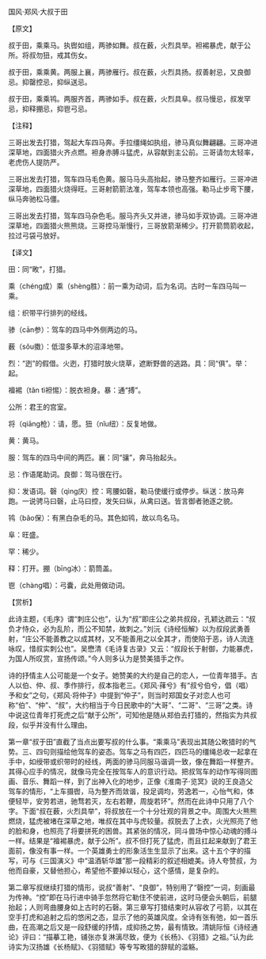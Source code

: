 

国风·郑风·大叔于田

【原文】

叔于田，乘乘马。执辔如组，两骖如舞。叔在薮，火烈具举。袒裼暴虎，献于公所。将叔勿狃，戒其伤女。

叔于田，乘乘黄。两服上襄，两骖雁行。叔在薮，火烈具扬。叔善射忌，又良御忌。抑罄控忌，抑纵送忌。

叔于田，乘乘鸨。两服齐首，两骖如手。叔在薮，火烈具阜。叔马慢忌，叔发罕忌，抑释掤忌，抑鬯弓忌。

【注释】

三哥出发去打猎，驾起大车四马奔。手拉缰绳如执组，骖马真似舞翩翩。三哥冲进深草地，四面猎火齐点燃。袒身赤膊斗猛虎，从容献到主公前。三哥请勿太轻率，老虎伤人提防严。

三哥出发去打猎，驾车四马毛色黄。服马马头高抬起，骖马整齐如雁行。三哥冲进深草地，四面猎火烧得旺。三哥射箭箭法准，驾车本领也高强。勒马止步弯下腰，纵马奔驰松马僵。

三哥出发去打猎，驾车四马杂色毛。服马齐头又并进，骖马如手双协调。三哥冲进深草地，四面猎火熊熊烧。三哥控马渐慢行，三哥放箭渐稀少。打开箭筒箭收起，拉过弓袋弓放好。

【译文】

田：同“畋”，打猎。

乘（chéng成）乘（shèng胜）：前一乘为动词，后为名词。古时一车四马叫一乘。

组：织带平行排列的经线。

骖（cān参）：驾车的四马中外侧两边的马。

薮（sǒu擞）：低湿多草木的沼泽地带。

烈：“迾”的假借。火迾，打猎时放火烧草，遮断野兽的逃路。具：同“俱”。举：起。

襢裼（tǎn tì袒惕）：脱衣袒身。暴：通“搏”。

公所：君王的宫室。

将（qiāng枪）：请，愿。狃（nǐu纽）：反复地做。

黄：黄马。

服：驾车的四马中间的两匹。襄：同“骧”，奔马抬起头。

忌：作语尾助词。良御：驾马很在行。

抑：发语词。磬（qìng庆）控：弯腰如磬，勒马使缓行或停步。纵送：放马奔跑。一说骋马曰磬，止马曰控，发矢曰纵，从禽曰送。皆言御者驰逐之貌。

鸨（bǎo保）：有黑白杂毛的马。其色如鸨，故以鸟名马。

阜：旺盛。

罕：稀少。

释：打开。掤（bīnɡ冰）：箭筒盖。

鬯（chàng唱）：弓囊，此处用做动词。

【赏析】

此诗主题，《毛序》谓“刺庄公也”，认为“叔”即庄公之弟共叔段，孔颖达疏云：“叔负才恃众，必为乱阶，而公不知禁，故刺之。”刘沅《诗经恒解》以为叔段武勇善射，“庄公不能善教之以成其材，又不能善用之以全其才，而使陷于恶，诗人流连咏叹，惜叔实刺公也”。吴懋清《毛诗复古录》又云：“叔段长于射御，力能暴虎，为国人所叹赏，宣扬传颂。”今人则多认为是赞美猎手之作。

诗的抒情主人公可能是一个女子。她赞美的大约是自己的恋人，一位青年猎手。古人以伯、仲、叔、季作排行，叔本指老三。《郑风·萚兮》有“叔兮伯兮，倡（唱）予和女”之句，《郑风·将仲子》中提到“仲子”，则当时郑国女子对恋人也可称“伯”、“仲”、“叔”，大约相当于今日民歌中的“大哥”、“二哥”、“三哥”之类。诗中说这位青年打死虎之后“献于公所”，可知他是随从郑伯去打猎的，然指实为共叔段，似乎并没有什么理由。

第一章“叔于田”直截了当点出要写叔的什么事。“乘乘马”表现出其随公畋猎时的气势。三、四句则描绘他驾车的姿态。驾车之马有四匹，四匹马的缰绳总收一起拿在手中，如绶带或织带时的经线，两面的骖马同服马谐调一致，像在舞蹈一样整齐。其得心应手的情况，就像马完全在按驾车人的意识行动。把叔驾车的动作写得同图画、音乐、舞蹈一样，到了出神入化的地步，正像《淮南子·览冥》说的王良造父驾车的情形，“上车摄辔，马为整齐而敛谐，投足调均，劳逸若一，心怡气和，体便轻毕，安劳若进，驰骛若灭，左右若鞭，周旋若环”。然而在此诗中只用了八个字。下面“叔在薮，火烈具举”，将叔放在一个十分壮观的背景之中。周围大火熊熊燃烧，猛虎被堵在深草之地，唯叔在其中与虎较量。叔脱去了上衣，火光照亮了他的脸和身，也照亮了将要拼死的困兽。其紧张的情况，同斗兽场中惊心动魂的搏斗一样。结果是“襢裼暴虎，献于公所”。叔不但打死了猛虎，而且扛起来献到了君王面前，像没有事一样。一个英雄勇士的形象活生生显示了出来。这十五个字的描写，可与《三国演义》中“温酒斩华雄”那一段精彩的叙述相媲美。诗人夸赞叔，为他而自豪，又替他担心，希望他不要掉以轻心，这个感情，是复杂的。

第二章写叔继续打猎的情形，说叔“善射”、“良御”，特别用了“磬控”一词，刻画最为传神。“控”即在马行进中骑手忽然将它勒住不使前进，这时马便会头朝后，前腿抬起；人则弯曲腰身如上古时的石磬。第三章写打猎结束时从容收了弓箭，以其在空手打虎和追射之后的悠闲之态，显示了他的英雄风度。全诗有张有弛，如一首乐曲，在高潮之后又是一段舒缓的抒情，成抑扬之势，最有情致。清姚际恒《诗经通论》评曰：“描摹工艳，铺张亦复淋漓尽致，便为《长杨》、《羽猎》之祖。”认为此诗实为汉扬雄《长杨赋》、《羽猎赋》等专写畋猎的辞赋的滥觞。

